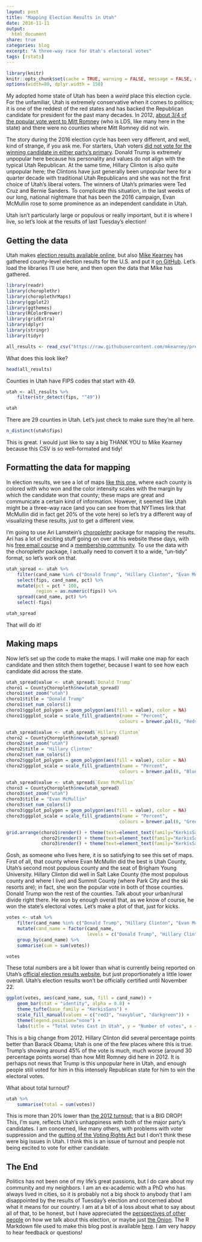 ```yaml
---
layout: post
title: "Mapping Election Results in Utah"
date: 2016-11-11
output:
  html_document
share: true
categories: blog
excerpt: "A three-way race for Utah's electoral votes"
tags: [rstats]
---
```


```r
library(knitr)
knitr::opts_chunk$set(cache = TRUE, warning = FALSE, message = FALSE, dpi = 180)
options(width=80, dplyr.width = 150)
```

My adopted home state of Utah has been a *weird* place this election cycle. For the unfamiliar, Utah is extremely conservative when it comes to politics; it is one of the reddest of the red states and has backed the Republican candidate for president for the past many decades. In 2012, [about 3/4 of the popular vote went to Mitt Romney](https://en.wikipedia.org/wiki/United_States_presidential_election_in_Utah,_2012) (who is LDS, like many here in the state) and there were no counties where Mitt Romney did not win.

The story during the 2016 election cycle has been very different, and well, kind of strange, if you ask me. For starters, Utah voters [did not vote for the winning candidate in either party's primary](http://juliasilge.com/blog/Mapping-Utah-Caucus/). Donald Trump is extremely unpopular here because his personality and values do not align with the typical Utah Republican. At the same time, Hillary Clinton is also quite unpopular here; the Clintons have just generally been unpopular here for a quarter decade with traditional Utah Republicans and she was not the first choice of Utah's liberal voters. The winners of Utah's primaries were Ted Cruz and Bernie Sanders. To complicate this situation, in the last weeks of our long, national nightmare that has been the 2016 campaign, Evan McMullin rose to some prominence as an independent candidate in Utah.

Utah isn't particularly large or populous or really important, but it is where I live, so let's look at the results of last Tuesday's election!

## Getting the data

Utah makes [election results available online](http://electionresults.utah.gov/elections/countyCount/300000), but also [Mike Kearney](http://mikewk.com/) has gathered county-level election results for the U.S. and put it [on GitHub](https://github.com/mkearney/presidential_election_county_results_2016). Let's load the libraries I'll use here, and then open the data that Mike has gathered.

```r
library(readr)
library(choroplethr)
library(choroplethrMaps)
library(ggplot2)
library(ggthemes)
library(RColorBrewer)
library(gridExtra)
library(dplyr)
library(stringr)
library(tidyr)

all_results <- read_csv("https://raw.githubusercontent.com/mkearney/presidential_election_county_results_2016/master/pres16results.csv")
```

What does this look like?

```r
head(all_results)
```

Counties in Utah have FIPS codes that start with 49.

```r
utah <- all_results %>% 
    filter(str_detect(fips, "^49"))

utah
```

There are 29 counties in Utah. Let's just check to make sure they're all here.

```r
n_distinct(utah$fips)
```

This is great. I would just like to say a big THANK YOU to Mike Kearney because this CSV is so well-formated and tidy!

## Formatting the data for mapping

In election results, we see a lot of maps [like this one](http://www.nytimes.com/elections/results/utah), where each county is colored with who won and the color intensity scales with the margin by which the candidate won that county; these maps are great and communicate a certain kind of information. However, it seemed like Utah might be a three-way race (and you can see from that NYTimes link that McMullin did in fact get 20% of the vote here) so let's try a different way of visualizing these results, just to get a different view.

I'm going to use Ari Lamstein's [choroplethr](https://cran.r-project.org/package=choroplethr) package for mapping the results. Ari has a lot of exciting stuff going on over at his website these days, with his [free email course](http://www.arilamstein.com/) and a [membership community](http://www.arilamstein.com/membership/). To use the data with the choroplethr package, I actually need to convert it to a wide, "un-tidy" format, so let's work on that.

```r
utah_spread <- utah %>% 
    filter(cand_name %in% c("Donald Trump", "Hillary Clinton", "Evan McMullin")) %>%
    select(fips, cand_name, pct) %>% 
    mutate(pct = pct * 100,
           region = as.numeric(fips)) %>%
    spread(cand_name, pct) %>%
    select(-fips)

utah_spread
```

That will do it!

## Making maps

Now let's set up the code to make the maps. I will make one map for each candidate and then stitch them together, because I want to see how each candidate did across the state.

```r
utah_spread$value <- utah_spread$`Donald Trump`
choro1 = CountyChoropleth$new(utah_spread)
choro1$set_zoom("utah")
choro1$title = "Donald Trump"
choro1$set_num_colors(1)
choro1$ggplot_polygon = geom_polygon(aes(fill = value), color = NA)
choro1$ggplot_scale = scale_fill_gradientn(name = "Percent", 
                                          colours = brewer.pal(8, "Reds"))

utah_spread$value <- utah_spread$`Hillary Clinton`
choro2 = CountyChoropleth$new(utah_spread)
choro2$set_zoom("utah")
choro2$title = "Hillary Clinton"
choro2$set_num_colors(1)
choro2$ggplot_polygon = geom_polygon(aes(fill = value), color = NA)
choro2$ggplot_scale = scale_fill_gradientn(name = "Percent", 
                                          colours = brewer.pal(8, "Blues"))

utah_spread$value <- utah_spread$`Evan McMullin`
choro3 = CountyChoropleth$new(utah_spread)
choro3$set_zoom("utah")
choro3$title = "Evan McMullin"
choro3$set_num_colors(1)
choro3$ggplot_polygon = geom_polygon(aes(fill = value), color = NA)
choro3$ggplot_scale = scale_fill_gradientn(name = "Percent", 
                                          colours = brewer.pal(8, "Greens"))

grid.arrange(choro1$render() + theme(text=element_text(family="KerkisSans")), 
             choro2$render() + theme(text=element_text(family="KerkisSans")), 
             choro3$render() + theme(text=element_text(family="KerkisSans")), ncol = 3)
```

Gosh, as someone who lives here, it is so satisfying to see this set of maps. First of all, that county where Evan McMullin did the best is Utah County, Utah's second most populous county and the seat of Brigham Young University. Hillary Clinton did well in Salt Lake County (the most populous county and where I live) and Summit County (where Park City and the ski resorts are); in fact, she won the popular vote in both of those counties. Donald Trump won the rest of the counties. Talk about your urban/rural divide right there. He won by enough overall that, as we know of course, he won the state's electoral votes. Let's make a plot of that, just for kicks.

```r
votes <- utah %>%
    filter(cand_name %in% c("Donald Trump", "Hillary Clinton", "Evan McMullin")) %>%
    mutate(cand_name = factor(cand_name, 
                              levels = c("Donald Trump", "Hillary Clinton", "Evan McMullin"))) %>%
    group_by(cand_name) %>%
    summarise(sum = sum(votes))

votes
```

These total numbers are a bit lower than what is currently being reported on Utah's [official election results website](http://electionresults.utah.gov/elections/countyCount/300000), but just proportionately a little lower overall. Utah's election results won't be officially certified until November 22.

```r
ggplot(votes, aes(cand_name, sum, fill = cand_name)) +
    geom_bar(stat = "identity", alpha = 0.8) +
    theme_tufte(base_family = "KerkisSans") +
    scale_fill_manual(values = c("red3", "navyblue", "darkgreen")) +
    theme(legend.position="none") +
    labs(title = "Total Votes Cast in Utah", y = "Number of votes", x = NULL)
```

This is a big change from 2012. Hillary Clinton did several percentage points better than Barack Obama; Utah is one of the few places where this is true. Trump's showing around 45% of the vote is much, much worse (around 30 percentage points worse) than how Mitt Romney did here in 2012. It is perhaps not news that Trump is this unpopular here in Utah, and enough people still voted for him in this intensely Republican state for him to win the electoral votes.

What about total turnout?

```r
utah %>% 
    summarise(total = sum(votes))
```

This is more than 20% lower than [the 2012 turnout](https://en.wikipedia.org/wiki/United_States_presidential_election_in_Utah,_2012); that is a BIG DROP! This, I'm sure, reflects Utah's unhappiness with both of the major party's candidates. I am concerned, like many others, with problems with voter suppression and the [gutting of the Voting Rights Act](http://www.nytimes.com/2013/06/26/us/supreme-court-ruling.html) but I don't think these were big issues in Utah. I think this is an issue of turnout and people not being excited to vote for either candidate.

## The End

Politics has not been one of my life's great passions, but I do care about my community and my neighbors. I am an ex-academic with a PhD who has always lived in cities, so it is probably not a big shock to anybody that I am disappointed by the results of Tuesday's election and concerned about what it means for our country. I am at a bit of a loss about what to say about all of that, to be honest, but I have appreciated the [perspectives of other people](https://medium.com/@jtleek/what-im-telling-my-sons-today-ab0ac06aaff2#.rzklagoza) on how we talk about this election, or maybe just [the Onion](http://www.theonion.com/infographic/how-talk-your-child-about-election-results-54671). The R Markdown file used to make this blog post is available [here](https://github.com/juliasilge/juliasilge.github.io/blob/master/_R/2016-11-11-Election-Mapping.Rmd). I am very happy to hear feedback or questions!



